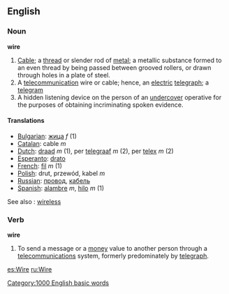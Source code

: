 ==English==
===Noun===
'''wire'''
# [[Cable]]; a [[thread]] or slender rod of [[metal]]; a metallic substance formed to an even thread by being passed between grooved rollers, or drawn through holes in a plate of steel.
# A [[telecommunication]] wire or cable; hence, an [[electric]] [[telegraph]]; a [[telegram]] 
# A hidden listening device on the person of an [[undercover]] operative for the purposes of obtaining incriminating spoken evidence.
====Translations====
*[[Bulgarian]]: [[жица]] ''f'' (1)
*[[Catalan]]: cable ''m'' 
*[[Dutch]]: [[draad]] ''m'' (1), per [[telegraaf]] ''m'' (2), per [[telex]] ''m'' (2)
*[[Esperanto]]: [[drato]]
*[[French]]: [[fil]] ''m'' (1)
*[[Polish]]: drut, przewód, kabel ''m''
*[[Russian]]: [[провод]], [[кабель]]
*[[Spanish]]: [[alambre]] ''m'', [[hilo]] ''m'' (1)

See also : [[wireless]]

===Verb===
'''wire'''
#To send a message or a [[money]] value to another person through a [[telecommunications]] system, formerly predominately by [[telegraph]].

[[es:Wire]]
[[ru:Wire]]
[[Category:1000 English basic words]]